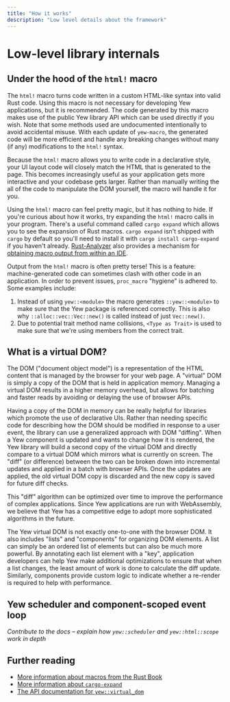 ```yaml
---
title: "How it works"
description: "Low level details about the framework"
---
```


# Low-level library internals

## Under the hood of the `html!` macro

The `html!` macro turns code written in a custom HTML-like syntax into valid Rust code. Using this
macro is not necessary for developing Yew applications, but it is recommended. The code generated 
by this macro makes use of the public Yew library API which can be used directly if you wish. Note
that some methods used are undocumented intentionally to avoid accidental misuse. With each
update of `yew-macro`, the generated code will be more efficient and handle any breaking changes
without many (if any) modifications to the `html!` syntax.

Because the `html!` macro allows you to write code in a declarative style, your UI layout code will
closely match the HTML that is generated to the page. This becomes increasingly useful as your
application gets more interactive and your codebase gets larger. Rather than manually writing the
all of the code to manipulate the DOM yourself, the macro will handle it for you.

Using the `html!` macro can feel pretty magic, but it has nothing to hide. If you're curious about
how it works, try expanding the `html!` macro calls in your program. There's a useful command called
`cargo expand` which allows you to see the expansion of Rust macros. `cargo expand` isn't shipped with
`cargo` by default so you'll need to install it with `cargo install cargo-expand` if you haven't
already. [Rust-Analyzer](https://rust-analyzer.github.io/) also provides a mechanism for
[obtaining macro output from within an IDE](https://rust-analyzer.github.io/manual.html#expand-macro-recursively).

Output from the `html!` macro is often pretty terse! This is a feature: machine-generated code can
sometimes clash with other code in an application. In order to prevent issues, `proc_macro`
"hygiene" is adhered to. Some examples include:

1. Instead of using `yew::<module>` the macro generates `::yew::<module>` to make sure that the
Yew package is referenced correctly. This is also why `::alloc::vec::Vec::new()` is called instead
of just `Vec::new()`.
2. Due to potential trait method name collisions, `<Type as Trait>` is used to make sure that we're
using members from the correct trait.

## What is a virtual DOM?

The DOM ("document object model") is a representation of the HTML content that is managed by the browser
for your web page. A "virtual" DOM is simply a copy of the DOM that is held in application memory. Managing
a virtual DOM results in a higher memory overhead, but allows for batching and faster reads by avoiding
or delaying the use of browser APIs.

Having a copy of the DOM in memory can be really helpful for libraries which promote the use of
declarative UIs. Rather than needing specific code for describing how the DOM should be modified
in response to a user event, the library can use a generalized approach with DOM "diffing". When a Yew
component is updated and wants to change how it is rendered, the Yew library will build a second copy
of the virtual DOM and directly compare to a virtual DOM which mirrors what is currently on screen.
The "diff" (or difference) between the two can be broken down into incremental updates and applied in
a batch with browser APIs. Once the updates are applied, the old virtual DOM copy is discarded and the
new copy is saved for future diff checks.

This "diff" algorithm can be optimized over time to improve the performance of complex applications.
Since Yew applications are run with WebAssembly, we believe that Yew has a competitive edge to adopt
more sophisticated algorithms in the future.

The Yew virtual DOM is not exactly one-to-one with the browser DOM. It also includes "lists" and 
"components" for organizing DOM elements. A list can simply be an ordered list of elements but can
also be much more powerful. By annotating each list element with a "key", application developers
can help Yew make additional optimizations to ensure that when a list changes, the least amount
of work is done to calculate the diff update. Similarly, components provide custom logic to
indicate whether a re-render is required to help with performance.

## Yew scheduler and component-scoped event loop

*Contribute to the docs – explain how `yew::scheduler` and `yew::html::scope` work in depth*

## Further reading
* [More information about macros from the Rust Book](https://doc.rust-lang.org/stable/book/ch19-06-macros.html)
* [More information about `cargo-expand`](https://github.com/dtolnay/cargo-expand)
* [The API documentation for `yew::virtual_dom`](https://docs.rs/yew/*/yew/virtual_dom/index.html)
